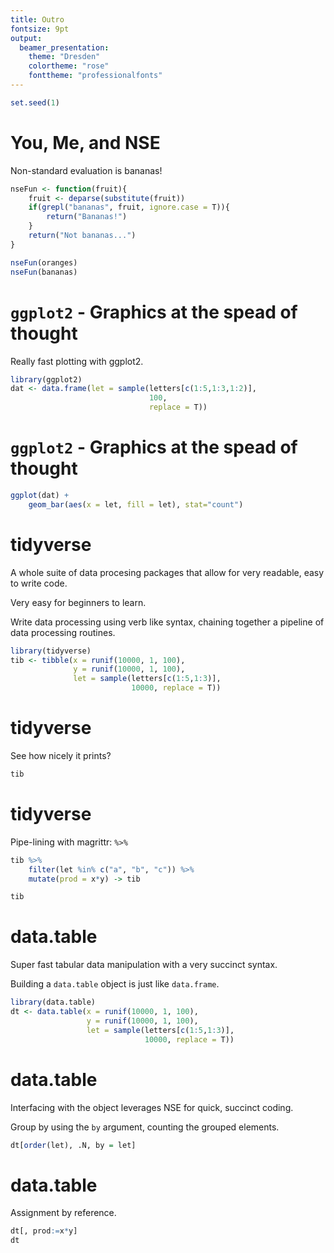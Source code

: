 ```yaml
---
title: Outro
fontsize: 9pt
output:
  beamer_presentation:
    theme: "Dresden"
    colortheme: "rose"
    fonttheme: "professionalfonts"
---
```


```r

set.seed(1)

```

# You, Me, and NSE

Non-standard evaluation is bananas!

```r

nseFun <- function(fruit){
    fruit <- deparse(substitute(fruit))
    if(grepl("bananas", fruit, ignore.case = T)){
        return("Bananas!")
    }
    return("Not bananas...")
}

```


```r

nseFun(oranges)
nseFun(bananas)

```

# `ggplot2` - Graphics at the spead of thought

Really fast plotting with ggplot2.

```r

library(ggplot2)
dat <- data.frame(let = sample(letters[c(1:5,1:3,1:2)],
                               100,
                               replace = T))

```

# `ggplot2` - Graphics at the spead of thought

```r

ggplot(dat) +
    geom_bar(aes(x = let, fill = let), stat="count")

```

# tidyverse

A whole suite of data procesing packages that allow for very readable, easy to write code. 

Very easy for beginners to learn.

Write data processing using verb like syntax, chaining together a pipeline of data processing routines.

```r

library(tidyverse)
tib <- tibble(x = runif(10000, 1, 100),
              y = runif(10000, 1, 100),
              let = sample(letters[c(1:5,1:3)],
                           10000, replace = T))

```

# tidyverse

See how nicely it prints?

```r

tib

```

# tidyverse

Pipe-lining with magrittr: `%>%`

```r

tib %>%
    filter(let %in% c("a", "b", "c")) %>%
    mutate(prod = x*y) -> tib

tib

```

# data.table

Super fast tabular data manipulation with a very succinct syntax.

Building a `data.table` object is just like `data.frame`.

```r

library(data.table)
dt <- data.table(x = runif(10000, 1, 100),
                 y = runif(10000, 1, 100),
                 let = sample(letters[c(1:5,1:3)],
                              10000, replace = T))

```

# data.table

Interfacing with the object leverages NSE for quick, succinct coding. 

Group by using the `by` argument, counting the grouped elements.

```r

dt[order(let), .N, by = let]

```

# data.table

Assignment by reference.

```r

dt[, prod:=x*y]
dt

```
